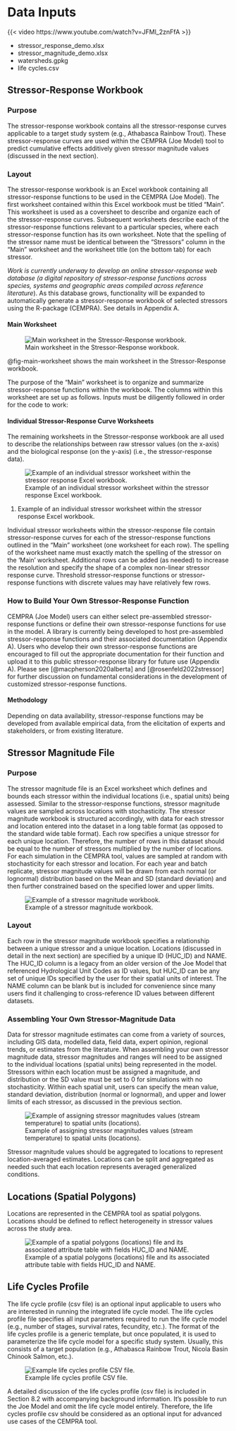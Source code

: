 # Data Inputs

{{< video https://www.youtube.com/watch?v=JFMl_2znFfA >}}

- stressor_response_demo.xlsx
- stressor_magnitude_demo.xlsx
- watersheds.gpkg
- life cycles.csv

## Stressor-Response Workbook

### Purpose

The stressor-response workbook contains all the stressor-response curves applicable to a target study system (e.g., Athabasca Rainbow Trout). These stressor-response curves are used within the CEMPRA (Joe Model) tool to predict cumulative effects additively given stressor magnitude values (discussed in the next section).

### Layout

The stressor-response workbook is an Excel workbook containing all stressor-response functions to be used in the CEMPRA (Joe Model). The first worksheet contained within this Excel workbook must be titled “Main”. This worksheet is used as a coversheet to describe and organize each of the stressor-response curves. Subsequent worksheets describe each of the stressor-response functions relevant to a particular species, where each stressor-response function has its own worksheet. Note that the spelling of the stressor name must be identical between the “Stressors” column in the “Main” worksheet and the worksheet title (on the bottom tab) for each stressor.

*Work is currently underway to develop an online stressor-response web database (a digital repository of stressor-response functions across species, systems and geographic areas compiled across reference literature*). As this database grows, functionality will be expanded to automatically generate a stressor-response workbook of selected stressors using the R-package (CEMPRA). See details in Appendix A.

#### Main Worksheet

![Main worksheet in the Stressor-Response workbook.](images/image019.jpg){#fig-main-worksheet}

@fig-main-worksheet shows the main worksheet in the Stressor-Response workbook.

The purpose of the “Main” worksheet is to organize and summarize stressor-response functions within the workbook. The columns within this worksheet are set up as follows. Inputs must be diligently followed in order for the code to work:

<!-- Table describing the column names and descriptions of the Main worksheet -->

#### Individual Stressor-Response Curve Worksheets

The remaining worksheets in the Stressor-response workbook are all used to describe the relationships between raw stressor values (on the x-axis) and the biological response (on the y-axis) (i.e., the stressor-response data).

![Example of an individual stressor worksheet within the stressor response Excel workbook.](images/image020.png){#fig-individual-stressor}

@fig-individual-stressor. Example of an individual stressor worksheet within the stressor response Excel workbook.

Individual stressor worksheets within the stressor-response file contain stressor-response curves for each of the stressor-response functions outlined in the “Main” worksheet (one worksheet for each row). The spelling of the worksheet name must exactly match the spelling of the stressor on the ‘Main’ worksheet. Additional rows can be added (as needed) to increase the resolution and specify the shape of a complex non-linear stressor response curve. Threshold stressor-response functions or stressor-response functions with discrete values may have relatively few rows.

<!-- Further details about the columns within each stressor-response worksheet -->

### How to Build Your Own Stressor-Response Function

CEMPRA (Joe Model) users can either select pre-assembled stressor-response functions or define their own stressor-response functions for use in the model. A library is currently being developed to host pre-assembled stressor-response functions and their associated documentation (Appendix A). Users who develop their own stressor-response functions are encouraged to fill out the appropriate documentation for their function and upload it to this public stressor-response library for future use (Appendix A). Please see [@macpherson2020alberta] and [@rosenfeld2022stressor] for further discussion on fundamental considerations in the development of customized stressor-response functions.

#### Methodology

Depending on data availability, stressor-response functions may be developed from available empirical data, from the elicitation of experts and stakeholders, or from existing literature.

<!-- Details on how to use empirical data to develop stressor-response functions -->

## Stressor Magnitude File

### Purpose

The stressor magnitude file is an Excel worksheet which defines and bounds each stressor within the individual locations (i.e., spatial units) being assessed. Similar to the stressor-response functions, stressor magnitude values are sampled across locations with stochasticity. The stressor magnitude workbook is structured accordingly, with data for each stressor and location entered into the dataset in a long table format (as opposed to the standard wide table format). Each row specifies a unique stressor for each unique location. Therefore, the number of rows in this dataset should be equal to the number of stressors multiplied by the number of locations. For each simulation in the CEMPRA tool, values are sampled at random with stochasticity for each stressor and location. For each year and batch replicate, stressor magnitude values will be drawn from each normal (or lognormal) distribution based on the Mean and SD (standard deviation) and then further constrained based on the specified lower and upper limits.

<!-- Additional details about the purpose of the stressor magnitude file -->

![Example of a stressor magnitude workbook.](images/image021.jpg){#fig-stressor-magnitude}

### Layout

Each row in the stressor magnitude workbook specifies a relationship between a unique stressor and a unique location. Locations (discussed in detail in the next section) are specified by a unique ID (HUC_ID) and NAME. The HUC_ID column is a legacy from an older version of the Joe Model that referenced Hydrological Unit Codes as ID values, but HUC_ID can be any set of unique IDs specified by the user for their spatial units of interest. The NAME column can be blank but is included for convenience since many users find it challenging to cross-reference ID values between different datasets.

<!-- Table describing the columns and their descriptions in the stressor magnitude workbook -->

### Assembling Your Own Stressor-Magnitude Data

Data for stressor magnitude estimates can come from a variety of sources, including GIS data, modelled data, field data, expert opinion, regional trends, or estimates from the literature. When assembling your own stressor magnitude data, stressor magnitudes and ranges will need to be assigned to the individual locations (spatial units) being represented in the model. Stressors within each location must be assigned a magnitude, and distribution or the SD value must be set to 0 for simulations with no stochasticity. Within each spatial unit, users can specify the mean value, standard deviation, distribution (normal or lognormal), and upper and lower limits of each stressor, as discussed in the previous section.

![Example of assigning stressor magnitudes values (stream temperature) to spatial units (locations).](images/image022.png){#fig-stressor-magnitudes-values}

Stressor magnitude values should be aggregated to locations to represent location-averaged estimates. Locations can be split and aggregated as needed such that each location represents averaged generalized conditions.

## Locations (Spatial Polygons)

Locations are represented in the CEMPRA tool as spatial polygons. Locations should be defined to reflect heterogeneity in stressor values across the study area.

<!-- Further details on spatial polygons and their role in the CEMPRA tool -->

![Example of a spatial polygons (locations) file and its associated attribute table with fields HUC_ID and NAME.](images/image023.jpg){#fig-spatial-polygons}


## Life Cycles Profile

The life cycle profile (csv file) is an optional input applicable to users who are interested in running the integrated life cycle model. The life cycles profile file specifies all input parameters required to run the life cycle model (e.g., number of stages, survival rates, fecundity, etc.). The format of the life cycles profile is a generic template, but once populated, it is used to parameterize the life cycle model for a specific study system. Usually, this consists of a target population (e.g., Athabasca Rainbow Trout, Nicola Basin Chinook Salmon, etc.).

![Example life cycles profile CSV file.](images/image024.png){#fig-life-cycles-profile}

A detailed discussion of the life cycles profile (csv file) is included in Section 8.2 with accompanying background information. It’s possible to run the Joe Model and omit the life cycle model entirely. Therefore, the life cycles profile csv should be considered as an optional input for advanced use cases of the CEMPRA tool.
